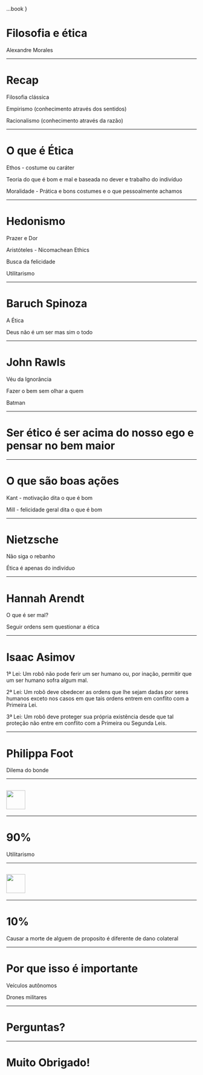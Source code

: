 
  ...book
}


# Filosofia e ética
Alexandre Morales

---

# Recap
<Appear>    
  <p>Filosofia clássica</p>
  <p>Empirismo (conhecimento através dos sentidos)</p>
  <p>Racionalismo (conhecimento através da razão)</p>
</Appear>

---

# O que é Ética
<Appear>    
  <p>Ethos - costume ou caráter</p>
  <p>Teoria do que é bom e mal e baseada no dever e trabalho do indivíduo</p>
  <p>Moralidade - Prática e bons costumes e o que pessoalmente achamos</p>
</Appear>

---

# Hedonismo
<Appear>    
  <p>Prazer e Dor</p>
  <p>Aristóteles - Nicomachean Ethics</p>
  <p>Busca da felicidade</p>
  <p>Utilitarismo</p>
</Appear>

---

# Baruch Spinoza
<Appear>    
  <p>A Ética</p>
  <p>Deus não é um ser mas sim o todo</p>
</Appear>

---

# John Rawls
<Appear>    
  <p>Véu da Ignorância</p>
  <p>Fazer o bem sem olhar a quem</p>
  <p>Batman</p>
</Appear>

---

<Black>
<h1>Ser ético é ser acima do nosso ego e pensar no bem maior</h1>
</Black>  

---

# O que são boas ações
<Appear>    
  <p>Kant - motivação dita o que é bom</p>
  <p>Mill - felicidade geral dita o que é bom</p>
</Appear>

---

# Nietzsche
<Appear>
  <p>Não siga o rebanho</p>
  <p>Ética é apenas do indivíduo</p>
</Appear>

---

# Hannah Arendt
<Appear>
  <p>O que é ser mal?</p>
  <p>Seguir ordens sem questionar a ética</p>
</Appear>

---

# Isaac Asimov 
<Appear>
  <p>1ª Lei: Um robô não pode ferir um ser humano ou, por inação, permitir que um ser humano sofra algum mal.</p>
  <p>2ª Lei: Um robô deve obedecer as ordens que lhe sejam dadas por seres humanos exceto nos casos em que tais ordens entrem em conflito com a Primeira Lei.</p>
  <p>3ª Lei: Um robô deve proteger sua própria existência desde que tal proteção não entre em conflito com a Primeira ou Segunda Leis.</p>
</Appear>

---

# Philippa Foot 
<Appear>
  <p>Dilema do bonde</p>
</Appear>

---

## <Image src='./assets/trolley_1.jpg' width='50vw' />

---

# 90% 
<Appear>
  <p>Utilitarismo</p>
</Appear>

---

## <Image src='./assets/trolley_2.jpg' width='50vw' />

---

# 10% 
<Appear>
  <p>Causar a morte de alguem de proposito é diferente de dano colateral</p>
</Appear>

---

# Por que isso é importante 
<Appear>
  <p>Veículos autônomos</p>
  <p>Drones militares</p>
</Appear>

---

# Perguntas?

---

# Muito Obrigado!
